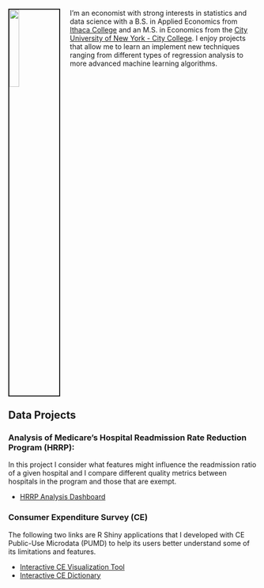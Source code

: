 <link rel="stylesheet" href="styles.css" type="text/css">

<img src="images/arcenis.jpeg" style="width:20%; border:2px solid; margin-right: 20px; margin-bottom: 25px" align="left">

I'm an economist with strong interests in statistics and data science with a B.S. in Applied Economics from <a href="https://www.ithaca.edu" target="_blank">Ithaca College</a> and an M.S. in Economics from the <a href="https://www.ccny.cuny.edu/" target="_blank">City University of New York - City College</a>. I enjoy projects that allow me to learn an implement new techniques ranging from different types of regression analysis to more advanced machine learning algorithms.

<h2 style="clear: both;">Data Projects</h2>

### Analysis of Medicare's Hospital Readmission Rate Reduction Program (HRRP):
In this project I consider what features might influence the readmission ratio of a given hospital and I compare different quality metrics between hospitals in the program and those that are exempt.
<ul>
  <li><a href="hrrp-dashboard.html" target="_blank">HRRP Analysis Dashboard</a></li>
</ul>

### Consumer Expenditure Survey (CE)
The following two links are R Shiny applications that I developed with CE Public-Use Microdata (PUMD) to help its users better understand some of its limitations and features.
<ul>
  <li><a href="https://osmrbls.shinyapps.io/ce_shiny_app/" target="_blank">Interactive CE Visualization Tool</a></li>
  <li><a href="https://osmrbls.shinyapps.io/Interactive_CE_Dictionary/" target="_blank">Interactive CE Dictionary</a></li>
</ul>